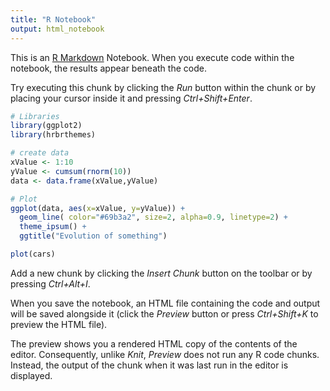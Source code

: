 ---
title: "R Notebook"
output: html_notebook
---

This is an [R Markdown](http://rmarkdown.rstudio.com) Notebook. When you execute code within the notebook, the results appear beneath the code. 

Try executing this chunk by clicking the *Run* button within the chunk or by placing your cursor inside it and pressing *Ctrl+Shift+Enter*. 

```{r}
# Libraries
library(ggplot2)
library(hrbrthemes)

# create data
xValue <- 1:10
yValue <- cumsum(rnorm(10))
data <- data.frame(xValue,yValue)

# Plot
ggplot(data, aes(x=xValue, y=yValue)) +
  geom_line( color="#69b3a2", size=2, alpha=0.9, linetype=2) +
  theme_ipsum() +
  ggtitle("Evolution of something")
```


```{r}
plot(cars)
```

Add a new chunk by clicking the *Insert Chunk* button on the toolbar or by pressing *Ctrl+Alt+I*.

When you save the notebook, an HTML file containing the code and output will be saved alongside it (click the *Preview* button or press *Ctrl+Shift+K* to preview the HTML file).

The preview shows you a rendered HTML copy of the contents of the editor. Consequently, unlike *Knit*, *Preview* does not run any R code chunks. Instead, the output of the chunk when it was last run in the editor is displayed.
